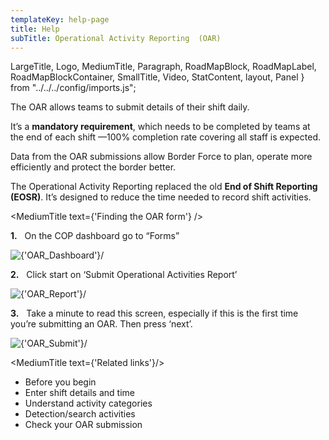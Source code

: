 ```yaml
---
templateKey: help-page
title: Help
subTitle: Operational Activity Reporting  (OAR)
---
```

LargeTitle, Logo, MediumTitle, Paragraph, RoadMapBlock, RoadMapLabel, RoadMapBlockContainer, SmallTitle, Video, StatContent, layout, Panel } from "../../../config/imports.js";

The OAR allows teams to submit details of their shift daily.

It’s a **mandatory requirement**, which needs to be completed by teams at the end of each shift —100% completion rate covering all staff is expected.

Data from the OAR submissions allow Border Force to plan, operate more efficiently and protect the border better.

The Operational Activity Reporting replaced the old **End of Shift Reporting (EOSR)**. It’s designed to reduce the time needed to record shift activities.

<MediumTitle text={'Finding the OAR form'} />

**1.** &nbsp; On the COP dashboard go to “Forms”

<div style={{marginBottom: "20px"}}>
    <Image source={'/images/help/oar/FindingOAR/dashboard.png'} alt={'OAR_Dashboard'}/>
</div>

**2.** &nbsp; Click start on ‘Submit Operational Activities Report’

<div style={{marginBottom: "20px"}}>
    <Image source={'/images/help/oar/FindingOAR/report.png'} alt={'OAR_Report'}/>
</div>

**3.** &nbsp; Take a minute to read this screen, especially if this is the first time you’re submitting an OAR. Then press ‘next’.

<div style={{marginBottom: "20px"}}>
    <Image source={'/images/help/oar/FindingOAR/submit.png'} alt={'OAR_Submit'}/>
</div>


<MediumTitle text={'Related links'}/>

<ul class="govuk-list govuk-list--bullet">
	<li><Link class="govuk-link" to="/help/oar/oar-before-you-begin-your-oar/">Before you begin</Link></li>
	<li><Link class="govuk-link" to="/help/oar/oar-entering-shift-details-and-time/">Enter shift details and time</Link></li>
	<li><Link class="govuk-link" to="/help/oar/oar-understanding-activity-categories/">Understand activity categories</Link></li>
    <li><Link class="govuk-link" to="/help/oar/oar-detection-search-activities/">Detection/search activities</Link></li>
    <li><Link class="govuk-link" to="/help/oar/oar-checking-your-oar-submission/">Check your OAR submission</Link></li>
</ul>